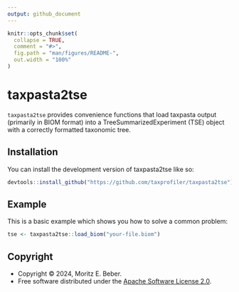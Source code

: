 ```yaml
---
output: github_document
---
```


<!-- README.md is generated from README.Rmd. Please edit that file -->

```r
knitr::opts_chunk$set(
  collapse = TRUE,
  comment = "#>",
  fig.path = "man/figures/README-",
  out.width = "100%"
)
```

# taxpasta2tse

<!-- badges: start -->
<!-- badges: end -->

`taxpasta2tse` provides convenience functions that load taxpasta output (primarily
in BIOM format) into a TreeSummarizedExperiment (TSE) object with a
correctly formatted taxonomic tree.

## Installation

You can install the development version of taxpasta2tse like so:

```r
devtools::install_github("https://github.com/taxprofiler/taxpasta2tse")
```

## Example

This is a basic example which shows you how to solve a common problem:

```r
tse <- taxpasta2tse::load_biom("your-file.biom")
```

## Copyright

-   Copyright © 2024, Moritz E. Beber.
-   Free software distributed under the [Apache Software License
    2.0](LICENSE.md).
